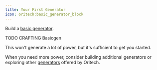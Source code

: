 ```yaml
---
title: Your First Generator
icon: oritech:basic_generator_block
---
```


Build a [basic generator](../processing/generators).

TODO CRAFTING Basicgen

This won't generate a lot of power, but it's sufficient to get you started.

When you need more power, consider building additional generators or exploring other [generators](../processing/generators) offered by Oritech.
